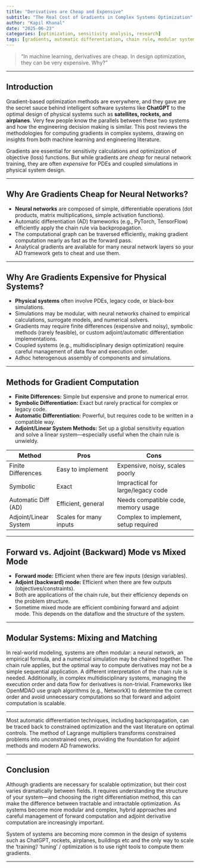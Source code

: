 ```yaml
---
title: "Derivatives are Cheap and Expensive"
subtitle: "The Real Cost of Gradients in Complex Systems Optimization"
author: "Kapil Khanal"
date: "2025-06-23"
categories: [optimization, sensitivity analysis, research]
tags: [gradients, automatic differentiation, chain rule, modular systems, PDEs, neural networks]
---
```


> "In machine learning, derivatives are cheap. In design optimization, they can be very expensive. Why?"

---

## Introduction

Gradient-based optimization methods are everywhere, and they gave are the secret sauce behind intelligent software systems like **ChatGPT** to the optimal design of physical systems such as **satellites, rockets, and airplanes**. Very few people know the parallels between these two systems and how the engineering decision making is similar. This post reviews the methodologies for computing gradients in complex systems, drawing on insights from both machine learning and engineering literature.

Gradients are essential for sensitivity calculations and optimization of objective (loss) functions. But while gradients are *cheap* for neural network training, they are often *expensive* for PDEs and coupled simulations in physical system design.
<!-- 
For a technical deep dive into MDO architectures and adjoint methods, see the [main post on Gradient-Based Optimization for Large Systems](index.qmd). -->

---

## Why Are Gradients Cheap for Neural Networks?

- **Neural networks** are composed of simple, differentiable operations (dot products, matrix multiplications, simple activation functions).
- Automatic differentiation (AD) frameworks (e.g., PyTorch, TensorFlow) efficiently apply the chain rule via backpropagation.
- The computational graph can be traversed efficiently, making gradient computation nearly as fast as the forward pass.
- Analytical gradients are available for many neural network layers so your AD framework gets to cheat and use them.

---

## Why Are Gradients Expensive for Physical Systems?

- **Physical systems** often involve PDEs, legacy code, or black-box simulations.
- Simulations may be modular, with neural networks chained to empirical calculations, surrogate models, and numerical solvers.
- Gradients may require finite differences (expensive and noisy), symbolic methods (rarely feasible), or custom adjoint/automatic differentiation implementations.
- Coupled systems (e.g., multidisciplinary design optimization) require careful management of data flow and execution order.
- Adhoc heterogenous assembly of components and simulations.


---

## Methods for Gradient Computation

- **Finite Differences:** Simple but expensive and prone to numerical error.
- **Symbolic Differentiation:** Exact but rarely practical for complex or legacy code.
- **Automatic Differentiation:** Powerful, but requires code to be written in a compatible way.
- **Adjoint/Linear System Methods:** Set up a global sensitivity equation and solve a linear system—especially useful when the chain rule is unwieldy.

| Method                | Pros                        | Cons                                 |
|-----------------------|-----------------------------|--------------------------------------|
| Finite Differences    | Easy to implement           | Expensive, noisy, scales poorly      |
| Symbolic              | Exact                       | Impractical for large/legacy code    |
| Automatic Diff (AD)   | Efficient, general          | Needs compatible code, memory usage  |
| Adjoint/Linear System | Scales for many inputs      | Complex to implement, setup required |

---


## Forward vs. Adjoint (Backward) Mode vs Mixed Mode

- **Forward mode:** Efficient when there are few inputs (design variables).
- **Adjoint (backward) mode:** Efficient when there are few outputs (objectives/constraints).
- Both are applications of the chain rule, but their efficiency depends on the problem structure.
- Sometime mixed mode are efficient combining forward and adjoint mode. This depends on the dataflow and the structure of the system.

---

## Modular Systems: Mixing and Matching

In real-world modeling, systems are often modular: a neural network, an empirical formula, and a numerical simulation may be chained together. The chain rule applies, but the optimal way to compute derivatives may not be a simple sequential application. A different interpretation of the chain rule is needed.  Additionally, in complex multidisciplinary systems, managing the execution order and data flow for derivatives is non-trivial. Frameworks like OpenMDAO use graph algorithms (e.g., NetworkX) to determine the correct order and avoid unnecessary computations so that forward and adjoint computation is scalable.

---

Most automatic differentiation techniques, including backpropagation, can be traced back to constrained optimization and the vast literature on optimal controls. The method of Lagrange multipliers transforms constrained problems into unconstrained ones, providing the foundation for adjoint methods and modern AD frameworks. 

---

## Conclusion

Although gradients are necessary for scalable optimization, but their cost varies dramatically between fields. It requires understanding the structure of your system—and choosing the right differentiation method, this can make the difference between tractable and intractable optimization. As systems become more modular and complex, hybrid approaches and careful management of forward computation and adjoint derivative computation are increasingly important.

System of systems are becoming more common in the design of systems such as ChatGPT, rockets, airplanes, buildings etc and the only way to scale the 'training'/ 'tuning' / optimization is to use right tools to compute them gradients.

---
